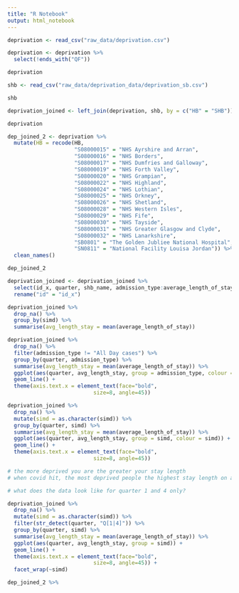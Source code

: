 ```yaml
---
title: "R Notebook"
output: html_notebook
---
```



```r
deprivation <- read_csv("raw_data/deprivation.csv")
```

```r
deprivation <- deprivation %>% 
  select(!ends_with("QF"))
```

```r
deprivation

shb <- read_csv("raw_data/deprivation_data/deprivation_sb.csv")

shb

```

```r
deprivation_joined <- left_join(deprivation, shb, by = c("HB" = "SHB")) %>% clean_names()

deprivation

dep_joined_2 <- deprivation %>% 
  mutate(HB = recode(HB,
                     "S08000015" = "NHS Ayrshire and Arran",
                     "S08000016" = "NHS Borders",
                     "S08000017" = "NHS Dumfries and Galloway",
                     "S08000019" = "NHS Forth Valley",
                     "S08000020" = "NHS Grampian",
                     "S08000022" = "NHS Highland",
                     "S08000024" = "NHS Lothian",
                     "S08000025" = "NHS Orkney",
                     "S08000026" = "NHS Shetland",
                     "S08000028" = "NHS Western Isles",
                     "S08000029" = "NHS Fife",
                     "S08000030" = "NHS Tayside",
                     "S08000031" = "NHS Greater Glasgow and Clyde",
                     "S08000032" = "NHS Lanarkshire",
                     "SB0801" = "The Golden Jubliee National Hospital",
                     "SN0811" = "National Facility Louisa Jordan")) %>% 
  clean_names()

dep_joined_2
```

```r
deprivation_joined <- deprivation_joined %>% 
  select(id_x, quarter, shb_name, admission_type:average_length_of_stay) %>% 
  rename("id" = "id_x")
```

```r
deprivation_joined %>% 
  drop_na() %>% 
  group_by(simd) %>% 
  summarise(avg_length_stay = mean(average_length_of_stay))
```

```r
deprivation_joined %>% 
  drop_na() %>% 
  filter(admission_type != "All Day cases") %>% 
  group_by(quarter, admission_type) %>% 
  summarise(avg_length_stay = mean(average_length_of_stay)) %>% 
  ggplot(aes(quarter, avg_length_stay, group = admission_type, colour = admission_type)) +
  geom_line() +
  theme(axis.text.x = element_text(face="bold", 
                           size=8, angle=45)) 

```

```r
deprivation_joined %>% 
  drop_na() %>% 
  mutate(simd = as.character(simd)) %>% 
  group_by(quarter, simd) %>% 
  summarise(avg_length_stay = mean(average_length_of_stay)) %>% 
  ggplot(aes(quarter, avg_length_stay, group = simd, colour = simd)) +
  geom_line() +
  theme(axis.text.x = element_text(face="bold", 
                           size=8, angle=45)) 

# the more deprived you are the greater your stay length
# when covid hit, the most deprived people the highest stay length on average
```

```r
# what does the data look like for quarter 1 and 4 only?

deprivation_joined %>% 
  drop_na() %>% 
  mutate(simd = as.character(simd)) %>% 
  filter(str_detect(quarter, "Q[1|4]")) %>% 
  group_by(quarter, simd) %>% 
  summarise(avg_length_stay = mean(average_length_of_stay)) %>% 
  ggplot(aes(quarter, avg_length_stay, group = simd)) +
  geom_line() +
  theme(axis.text.x = element_text(face="bold", 
                           size=8, angle=45)) +
  facet_wrap(~simd)
```

```r
dep_joined_2 %>% 
  
  


  
```

